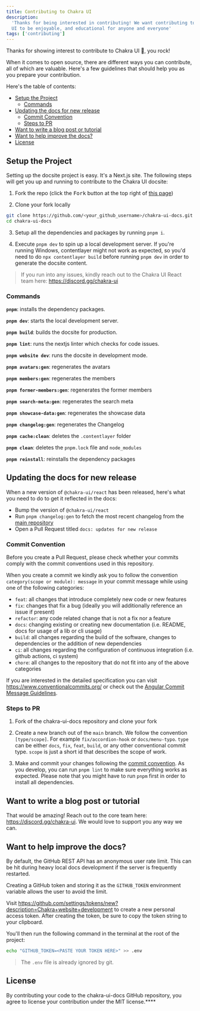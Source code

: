 ```yaml
---
title: Contributing to Chakra UI
description:
  'Thanks for being interested in contributing! We want contributing to Chakra
  UI to be enjoyable, and educational for anyone and everyone'
tags: ['contributing']
---
```


Thanks for showing interest to contribute to Chakra UI 💖, you rock!

When it comes to open source, there are different ways you can contribute, all
of which are valuable. Here's a few guidelines that should help you as you
prepare your contribution.

Here's the table of contents:

- [Setup the Project](#setup-the-project)
  - [Commands](#commands)
- [Updating the docs for new release](#updating-the-docs-for-new-release)
  - [Commit Convention](#commit-convention)
  - [Steps to PR](#steps-to-pr)
- [Want to write a blog post or tutorial](#want-to-write-a-blog-post-or-tutorial)
- [Want to help improve the docs?](#want-to-help-improve-the-docs)
- [License](#license)

## Setup the Project

Setting up the docsite project is easy. It's a Next.js site. The following steps
will get you up and running to contribute to the Chakra UI docsite:

1. Fork the repo (click the <kbd>Fork</kbd> button at the top right of
   [this page](https://github.com/chakra-ui/chakra-ui-docs))

2. Clone your fork locally

```sh
git clone https://github.com/<your_github_username>/chakra-ui-docs.git
cd chakra-ui-docs
```

3. Setup all the dependencies and packages by running `pnpm i`.

4. Execute `pnpm dev` to spin up a local development server. If you're running
   Windows, contentlayer might not work as expected, so you'd need to do
   `npx contentlayer build` before running `pnpm dev` in order to generate the
   docsite content.

> If you run into any issues, kindly reach out to the Chakra UI React team here:
> https://discord.gg/chakra-ui

### Commands

**`pnpm`**: installs the dependency packages.

**`pnpm dev`**: starts the local development server.

**`pnpm build`**: builds the docsite for production.

**`pnpm lint`**: runs the nextjs linter which checks for code issues.

**`pnpm website dev`**: runs the docsite in development mode.

**`pnpm avatars:gen`**: regenerates the avatars

**`pnpm members:gen`**: regenerates the members

**`pnpm former-members:gen`**: regenerates the former members

**`pnpm search-meta:gen`**: regenerates the search meta

**`pnpm showcase-data:gen`**: regenerates the showcase data

**`pnpm changelog:gen`**: regenerates the Changelog

**`pnpm cache:clean`**: deletes the `.contentlayer` folder

**`pnpm clean`**: deletes the `pnpm.lock` file and `node_modules`

**`pnpm reinstall`**: reinstalls the dependency packages

## Updating the docs for new release

When a new version of `@chakra-ui/react` has been released, here's what you need
to do to get it reflected in the docs:

- Bump the version of `@chakra-ui/react`
- Run `pnpm changelog:gen` to fetch the most recent changelog from the
  [main repository](https://github.com/chakra-ui/chakra-ui)
- Open a Pull Request titled `docs: updates for new release`

### Commit Convention

Before you create a Pull Request, please check whether your commits comply with
the commit conventions used in this repository.

When you create a commit we kindly ask you to follow the convention
`category(scope or module): message` in your commit message while using one of
the following categories:

- `feat`: all changes that introduce completely new code or new features
- `fix`: changes that fix a bug (ideally you will additionally reference an
  issue if present)
- `refactor`: any code related change that is not a fix nor a feature
- `docs`: changing existing or creating new documentation (i.e. README, docs for
  usage of a lib or cli usage)
- `build`: all changes regarding the build of the software, changes to
  dependencies or the addition of new dependencies
- `ci`: all changes regarding the configuration of continuous integration (i.e.
  github actions, ci system)
- `chore`: all changes to the repository that do not fit into any of the above
  categories

If you are interested in the detailed specification you can visit
https://www.conventionalcommits.org/ or check out the
[Angular Commit Message Guidelines](https://github.com/angular/angular/blob/22b96b9/CONTRIBUTING.md#-commit-message-guidelines).

### Steps to PR

1. Fork of the chakra-ui-docs repository and clone your fork

2. Create a new branch out of the `main` branch. We follow the convention
   `[type/scope]`. For example `fix/accordion-hook` or `docs/menu-typo`. `type`
   can be either `docs`, `fix`, `feat`, `build`, or any other conventional
   commit type. `scope` is just a short id that describes the scope of work.

3. Make and commit your changes following the
   [commit convention](https://github.com/chakra-ui/chakra-ui-docs/blob/main/CONTRIBUTING.md#commit-convention).
   As you develop, you can run `pnpm lint` to make sure everything works as
   expected. Please note that you might have to run `pnpm` first in order to
   install all dependencies.

## Want to write a blog post or tutorial

That would be amazing! Reach out to the core team here:
https://discord.gg/chakra-ui. We would love to support you any way we can.

## Want to help improve the docs?

By default, the GitHub REST API has an anonymous user rate limit. This can be
hit during heavy local docs development if the server is frequently restarted.

Creating a GitHub token and storing it as the `GITHUB_TOKEN` environment
variable allows the user to avoid the limit.

Visit
https://github.com/settings/tokens/new?description=Chakra+website+development to
create a new personal access token. After creating the token, be sure to copy
the token string to your clipboard.

You'll then run the following command in the terminal at the root of the
project:

```sh
echo "GITHUB_TOKEN=<PASTE YOUR TOKEN HERE>" >> .env
```

> The `.env` file is already ignored by git.

## License

By contributing your code to the chakra-ui-docs GitHub repository, you agree to
license your contribution under the MIT license.\*\*\*\*
